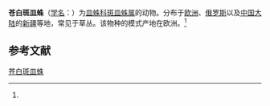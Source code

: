 {{Speciesbox
| name = 苍白斑皿蛛
| status = 
| status_system = 
| image = 
| genus = Lepthyphantes
| species = pallidus
| authority = (O.P.Cambridge, 1871)<ref name='id13283'>{{cite web| url =http://www.bioinfo.cn/db05/BjdwSpecies.php?action=view&id=13283| title =苍白斑皿蛛| work =《中国动物物种编目数据库》| publisher =中国科学院微生物研究所| author =中国科学院动物研究所| accessdate =2009-04-28| deadurl =yes| archiveurl =https://web.archive.org/web/20160305050143/http://www.bioinfo.cn/db05/BjdwSpecies.php?action=view&id=13283| archivedate =2016-03-05}}</ref>
}}

'''苍白斑皿蛛'''（[[学名|学名]]：{{lang|la|''Lepthyphantes pallidus''}}）为[[皿蛛科|皿蛛科]][[斑皿蛛属|斑皿蛛属]]的动物。分布于[[欧洲|欧洲]]、[[俄罗斯|俄罗斯]]以及[[中国大陆|中国大陆]]的[[新疆|新疆]]等地，常见于草丛。该物种的模式产地在欧洲。<ref name='id13283'/>

== 参考文献 ==
{{reflist}}

{{Wikispecies|Lepthyphantes pallidus}}

[[Category:斑皿蛛属|苍白斑皿蛛]]


{{蜘蛛小作品}}